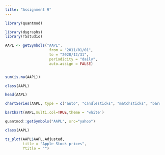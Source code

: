 ---
title: "Assignment 9"
---

```{r}
library(quantmod)
```

```{r}
library(dygraphs)
library(TSstudio)

AAPL <- getSymbols("AAPL",
                    from = "2011/01/01",
                    to = "2020/12/31",
                    periodicity = "daily",
                    auto.assign = FALSE)


sum(is.na(AAPL))
```

```{r}
class(AAPL)
```

```{r}
head(AAPL)
```

```{r}
chartSeries(AAPL, type = c("auto", "candlesticks", "matchsticks", "bars","line"), subset='last 3 months',theme = "white")
```

```{r}
barChart(AAPL,multi.col=TRUE,theme = 'white')
```

```{r}
quantmod::getSymbols("AAPL", src="yahoo")
```

```{r}
class(AAPL)
```

```{r}
ts_plot(AAPL$AAPL.Adjusted, 
        title = "Apple Stock prices",
        Ytitle = "")
```

```{r}

```
